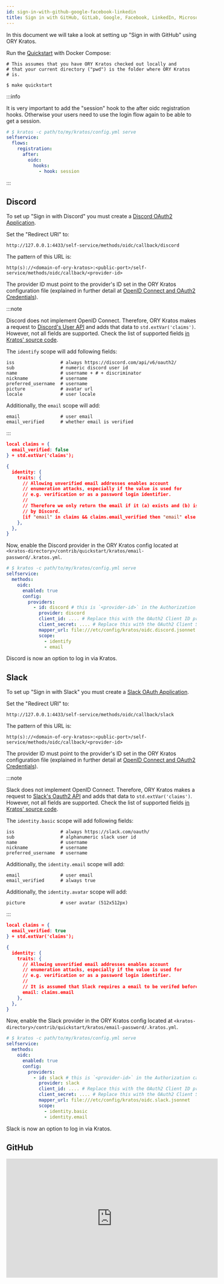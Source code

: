 ```yaml
---
id: sign-in-with-github-google-facebook-linkedin
title: Sign in with GitHub, GitLab, Google, Facebook, LinkedIn, Microsoft ...
---
```


In this document we will take a look at setting up "Sign in with GitHub" using
ORY Kratos.

Run the [Quickstart](../quickstart.mdx) with Docker Compose:

```shell script
# This assumes that you have ORY Kratos checked out locally and
# that your current directory ("pwd") is the folder where ORY Kratos
# is.

$ make quickstart
```

:::info

It is very important to add the "session" hook to the after oidc registration
hooks. Otherwise your users need to use the login flow again to be able to get a
session.

```yaml title="path/to/my/kratos/config.yml"
# $ kratos -c path/to/my/kratos/config.yml serve
selfservice:
  flows:
    registration:
      after:
        oidc:
          hooks:
            - hook: session
```

:::

## Discord

To set up "Sign in with Discord" you must create a
[Discord OAuth2 Application](https://discord.com/developers/docs/topics/oauth2).

Set the "Redirect URI" to:

```
http://127.0.0.1:4433/self-service/methods/oidc/callback/discord
```

The pattern of this URL is:

```
http(s)://<domain-of-ory-kratos>:<public-port>/self-service/methods/oidc/callback/<provider-id>
```

The provider ID must point to the provider's ID set in the ORY Kratos
configuration file (explained in further detail at
[OpenID Connect and OAuth2 Credentials](../concepts/credentials/openid-connect-oidc-oauth2.mdx)).

:::note

Discord does not implement OpenID Connect. Therefore, ORY Kratos makes a request
to
[Discord's User API](https://discord.com/developers/docs/resources/user#get-current-user)
and adds that data to `std.extVar('claims')`. However, not all fields are
supported. Check the list of supported fields
[in Kratos' source code](https://github.com/ory/kratos/blob/v0.5.1-alpha.1/selfservice/strategy/oidc/provider_discord.go#L81-L91).

The `identify` scope will add following fields:

```text
iss                 # always https://discord.com/api/v6/oauth2/
sub                 # numeric discord user id
name                # username + # + discriminator
nickname            # username
preferred_username  # username
picture             # avatar url
locale              # user locale
```

Additionally, the `email` scope will add:

```text
email               # user email
email_verified      # whether email is verified
```

:::

```json title="contrib/quickstart/kratos/email-password/oidc.discord.jsonnet"
local claims = {
  email_verified: false
} + std.extVar('claims');

{
  identity: {
    traits: {
      // Allowing unverified email addresses enables account
      // enumeration attacks, especially if the value is used for
      // e.g. verification or as a password login identifier.
      //
      // Therefore we only return the email if it (a) exists and (b) is marked verified
      // by Discord.
      [if "email" in claims && claims.email_verified then "email" else null]: claims.email,
    },
  },
}
```

Now, enable the Discord provider in the ORY Kratos config located at
`<kratos-directory>/contrib/quickstart/kratos/email-password/.kratos.yml`.

```yaml title="contrib/quickstart/kratos/email-password/.kratos.yml"
# $ kratos -c path/to/my/kratos/config.yml serve
selfservice:
  methods:
    oidc:
      enabled: true
      config:
        providers:
          - id: discord # this is `<provider-id>` in the Authorization callback URL. DO NOT CHANGE IT ONCE SET!
            provider: discord
            client_id: .... # Replace this with the OAuth2 Client ID provided by Discord
            client_secret: .... # Replace this with the OAuth2 Client Secret provided by Discord
            mapper_url: file:///etc/config/kratos/oidc.discord.jsonnet
            scope:
              - identify
              - email
```

Discord is now an option to log in via Kratos.

## Slack

To set up "Sign in with Slack" you must create a
[Slack OAuth Application](https://api.slack.com/apps).

Set the "Redirect URI" to:

```
http://127.0.0.1:4433/self-service/methods/oidc/callback/slack
```

The pattern of this URL is:

```
http(s)://<domain-of-ory-kratos>:<public-port>/self-service/methods/oidc/callback/<provider-id>
```

The provider ID must point to the provider's ID set in the ORY Kratos
configuration file (explained in further detail at
[OpenID Connect and OAuth2 Credentials](../concepts/credentials/openid-connect-oidc-oauth2.mdx)).

:::note

Slack does not implement OpenID Connect. Therefore, ORY Kratos makes a request
to [Slack's Oauth2 API](https://api.slack.com/methods/users.identity) and adds
that data to `std.extVar('claims')`. However, not all fields are supported.
Check the list of supported fields
[in Kratos' source code](https://github.com/ory/kratos/blob/master/selfservice/strategy/oidc/provider_slack.go).

The `identity.basic` scope will add following fields:

```text
iss                 # always https://slack.com/oauth/
sub                 # alphanumeric slack user id
name                # username
nickname            # username
preferred_username  # username
```

Additionally, the `identity.email` scope will add:

```text
email               # user email
email_verified      # always true
```

Additionally, the `identity.avatar` scope will add:

```text
picture             # user avatar (512x512px)
```

:::

```json title="contrib/quickstart/kratos/email-password/oidc.discord.jsonnet"
local claims = {
  email_verified: true
} + std.extVar('claims');

{
  identity: {
    traits: {
      // Allowing unverified email addresses enables account
      // enumeration attacks, especially if the value is used for
      // e.g. verification or as a password login identifier.
      //
      // It is assumed that Slack requires a email to be verifed before accessable via Oauth (because they don't provide a email_verified field).
      email: claims.email
    },
  },
}
```

Now, enable the Slack provider in the ORY Kratos config located at
`<kratos-directory>/contrib/quickstart/kratos/email-password/.kratos.yml`.

```yaml title="contrib/quickstart/kratos/email-password/.kratos.yml"
# $ kratos -c path/to/my/kratos/config.yml serve
selfservice:
  methods:
    oidc:
      enabled: true
      config:
        providers:
          - id: slack # this is `<provider-id>` in the Authorization callback URL. DO NOT CHANGE IT ONCE SET!
            provider: slack
            client_id: .... # Replace this with the OAuth2 Client ID provided by Slack
            client_secret: .... # Replace this with the OAuth2 Client Secret provided by Slack
            mapper_url: file:///etc/config/kratos/oidc.slack.jsonnet
            scope:
              - identity.basic
              - identity.email
```

Slack is now an option to log in via Kratos.

## GitHub

<iframe
  width="560"
  height="315"
  src="https://www.youtube.com/embed/Hz_dP5c_qvc"
  frameborder="0"
  allowfullscreen
/>

To set up "Sign in with GitHub" you must create a
[GitHub OAuth2 Client](https://developer.github.com/apps/building-oauth-apps/creating-an-oauth-app/).

Set the "Authorization callback URL" to:

```
http://127.0.0.1:4433/self-service/methods/oidc/callback/github
```

The pattern of this URL is:

```
http(s)://<domain-of-ory-kratos>:<public-port>//self-service/methods/oidc/callback/<provider-id>
```

The provider ID must point to the provider's ID set in the ORY Kratos
configuration file (explained in further detail at
[OpenID Connect and OAuth2 Credentials](../concepts/credentials/openid-connect-oidc-oauth2.mdx)).

:::note

GitHub does not implement OpenID Connect. Therefore, ORY Kratos makes a request
to
[GitHub's User API](https://developer.github.com/v3/users/#get-the-authenticated-user)
and adds that data to `std.extVar('claims')`. Check out what data is available
at
[GitHub's Scope Docs](https://developer.github.com/apps/building-oauth-apps/understanding-scopes-for-oauth-apps/).
Not all GitHub fields are supported however. Check the list of supported fields
[in Kratos' source code](https://github.com/ory/kratos/blob/v0.2.1-alpha.1/selfservice/strategy/oidc/provider_github.go#L72-L98).

:::

As explained in
[OpenID Connect and OAuth2 Credentials](../concepts/credentials/openid-connect-oidc-oauth2.mdx),
you must also create a Jsonnet code snippet for the provider. Save the code in
`<kratos-directory>/contrib/quickstart/kratos/email-password/oidc.github.jsonnet`.
The following JsonNet takes `email_primary` and maps it to `traits.email`:

```json title="contrib/quickstart/kratos/email-password/oidc.github.jsonnet"
local claims = {
  email_verified: false
} + std.extVar('claims');

{
  identity: {
    traits: {
      // Allowing unverified email addresses enables account
      // enumeration attacks, especially if the value is used for
      // e.g. verification or as a password login identifier.
      //
      // Therefore we only return the email if it (a) exists and (b) is marked verified
      // by GitHub.
      [if "email" in claims && claims.email_verified then "email" else null]: claims.email,
    },
  },
}
```

Now, enable the GitHub provider in the ORY Kratos config located at
`<kratos-directory>/contrib/quickstart/kratos/email-password/.kratos.yml`.

```yaml title="contrib/quickstart/kratos/email-password/.kratos.yml"
# $ kratos -c path/to/my/kratos/config.yml serve
selfservice:
  methods:
    oidc:
      enabled: true
      config:
        providers:
          - id: github # this is `<provider-id>` in the Authorization callback URL. DO NOT CHANGE IT ONCE SET!
            provider: github
            client_id: .... # Replace this with the OAuth2 Client ID provided by GitHub
            client_secret: .... # Replace this with the OAuth2 Client Secret provided by GitHub
            mapper_url: file:///etc/config/kratos/oidc.github.jsonnet
            scope:
              - user:email
```

Next, open the login endpoint of the SecureApp and you should see the GitHub
Login option!

## GitLab

To set up "Sign in with GitLab" you must create a
[GitLab OAuth2 Application](https://docs.gitlab.com/ee/integration/oauth_provider.html#adding-an-application-through-the-profile).

Set the "Redirect URI" to:

```
http://127.0.0.1:4433/self-service/methods/oidc/callback/gitlab
```

The pattern of this URL is:

```
http(s)://<domain-of-ory-kratos>:<public-port>/self-service/methods/oidc/callback/<provider-id>
```

:::note

While you can use
[GitLab as an OIDC identity provider](https://docs.gitlab.com/ee/integration/openid_connect_provider.html),
GitLab only returns the sub and sub_legacy claims in the ID token. Therefore,
ORY Kratos makes a request to
[GitLab's /oauth/userinfo API](https://gitlab.com/oauth/userinfo) and adds the
user info to `std.extVar('claims')`.

:::

```json title="contrib/quickstart/kratos/email-password/oidc.gitlab.jsonnet"
local claims = {
  email_verified: false
} + std.extVar('claims');

{
  identity: {
    traits: {
      // Allowing unverified email addresses enables account
      // enumeration attacks, especially if the value is used for
      // e.g. verification or as a password login identifier.
      //
      // Therefore we only return the email if it (a) exists and (b) is marked verified
      // by GitLab.
      [if "email" in claims && claims.email_verified then "email" else null]: claims.email,
    },
  },
}
```

Now, enable the GitLab provider in the ORY Kratos config located at
`<kratos-directory>/contrib/quickstart/kratos/email-password/.kratos.yml`.

```yaml title="contrib/quickstart/kratos/email-password/.kratos.yml"
# $ kratos -c path/to/my/kratos/config.yml serve
selfservice:
  methods:
    oidc:
      enabled: true
      config:
        providers:
          - id: gitlab # this is `<provider-id>` in the Authorization callback URL. DO NOT CHANGE IT ONCE SET!
            provider: gitlab
            client_id: .... # Replace this with the OAuth2 Client ID provided by GitLab
            client_secret: .... # Replace this with the OAuth2 Client Secret provided by GitLab
            mapper_url: file:///etc/config/kratos/oidc.gitlab.jsonnet
            scope:
              - read_user
              - openid
              - profile
              - email
```

GitLab is now an option to log in via Kratos.

## Microsoft

This will enable you to log in using any Azure AD directory - Multitenant and
personal Microsoft accounts (e.g. Skype, Xbox) depending on the settings made
when creating the application in Azure AD.

#### Creating an Application in Azure AD

To set up "Sign in with Microsoft" you must first
[register an application with the Microsoft identity platform](https://docs.microsoft.com/en-us/azure/active-directory/develop/quickstart-register-app).

Select "Web" as the "Redirect URI" type, and set the URI to:

```
http(s)://<domain-of-ory-kratos>:<public-port>//self-service/methods/oidc/callback/<provider-id>
```

After the "App Registration" is created, make note of the `Application ID` and
`Directory ID` on top of the Overview page. To create the client secret,
navigate to "Certificates & secrets" and click "+ New client secret". Remember
to copy the secret value as it will only be shown once.

#### Configuring Kratos

Create a Jsonnet claims mapper as described in
[OpenID Connect and OAuth2 Credentials](../concepts/credentials/openid-connect-oidc-oauth2.mdx).
Save the code in
`<kratos-directory>/contrib/quickstart/kratos/email-password/oidc.microsoft.jsonnet`.

```json title="contrib/quickstart/kratos/email-password/oidc.microsoft.jsonnet"
local claims = std.extVar('claims');
{
  identity: {
    traits: {
      // Allowing unverified email addresses enables account
      // enumeration attacks, especially if the value is used for
      // e.g. verification or as a password login identifier.
      //
      // If connecting only to your organization (one tenant), claims.email is safe to use if you have not actively disabled e-mail verification during signup.
      //
      // The email might be empty if the account is not linked to an email address.
      // For a human readable identifier, consider using the "preferred_username" claim.
      [if "email" in claims then "email" else null]: claims.email,
    },
  },
}
```

Enable the Microsoft provider in the ORY Kratos config located at
`<kratos-directory>/contrib/quickstart/kratos/email-password/.kratos.yml`.

```yaml title="contrib/quickstart/kratos/email-password/.kratos.yml"
selfservice:
  methods:
    oidc:
      enabled: true
      config:
        providers:
          - id: microsoft # this is `<provider-id>` in the Authorization callback URL. DO NOT CHANGE IT ONCE SET!
            provider: microsoft
            client_id: .... # Replace this with the Application ID from the App Registration
            client_secret: .... # Replace this with the generated Secret value from the App Registration
            tenant: .... # Replace this with the Tenant of your choice (see below)
            mapper_url: file:///etc/config/kratos/oidc.microsoft.jsonnet
            scope:
              - profile
              - email
```

Azure AD is now an option to log in to kratos.

##### Choosing Tenant

There are two ways to use the `microsoft` provider for authentication:

1. For authenticating users in a single Azure AD Directory (organisation), set
   the `tenant` value to either the `Directory ID` from the "App Registration"
   page, or the organisation domain. E.g. `8eaef023-2b34-4da1-9baa-8bc8c9d6a490`
   or `contoso.onmicrosoft.com`.
2. For authenticating any user in the Microsoft identity platform, set the
   `tenant` value to either:

- `organizations` to allow users with work or school accounts, or
- `consumers` to allow users with personal accounts, or
- `common` to allow both kind of accounts.

## Twitch

To set up "Sign in with Twitch" you must create a
[Twitch OAuth2 Application](https://dev.twitch.tv/docs/authentication#registration).

Set the "Redirect URI" to:

```
http://127.0.0.1:4433/self-service/methods/oidc/callback/twitch
```

The pattern of this URL is:

```
http(s)://<domain-of-ory-kratos>:<public-port>/self-service/methods/oidc/callback/<provider-id>
```

The provider ID must point to the provider's ID set in the ORY Kratos
configuration file (explained in further detail at
[OpenID Connect and OAuth2 Credentials](../concepts/credentials/openid-connect-oidc-oauth2.mdx)).

As explained in
[OpenID Connect and OAuth2 Credentials](../concepts/credentials/openid-connect-oidc-oauth2.mdx),
you must also create a Jsonnet code snippet for the provider. Save the code in
`<kratos-directory>/contrib/quickstart/kratos/email-password/oidc.twitch.jsonnet`.

```json title="contrib/quickstart/kratos/email-password/oidc.twitch.jsonnet"
local claims = {
  email_verified: false
} + std.extVar('claims');

{
  identity: {
    traits: {
      // Allowing unverified email addresses enables account
      // enumeration attacks, especially if the value is used for
      // e.g. verification or as a password login identifier.
      //
      // Therefore we only return the email if it (a) exists and (b) is marked verified
      // by Twitch.
      [if "email" in claims && claims.email_verified then "email" else null]: claims.email,
    },
  },
}
```

Now, enable the Twitch provider in the ORY Kratos config located at
`<kratos-directory>/contrib/quickstart/kratos/email-password/.kratos.yml`.

```yaml title="contrib/quickstart/kratos/email-password/.kratos.yml"
# $ kratos -c path/to/my/kratos/config.yml serve
selfservice:
  methods:
    oidc:
      enabled: true
      config:
        providers:
          - id: twitch # this is `<provider-id>` in the Authorization callback URL. DO NOT CHANGE IT ONCE SET!
            provider: generic
            client_id: .... # Replace this with the OAuth2 Client ID provided by Twitch
            client_secret: .... # Replace this with the OAuth2 Client Secret provided by Twitch
            issuer_url: https://id.twitch.tv/oauth2
            mapper_url: file:///etc/config/kratos/oidc.twitch.jsonnet
            scope:
              - openid
              - user:read:email # required for email and email_verified claims in the near future
            requested_claims: # explicitly request email and email_verified claims because twitch doesn't add them by default
              id_token:
                email:
                  essential: true
                email_verified:
                  essential: true
```

Next, open the login endpoint of the SecureApp and you should see the Twitch
Login option!

## Facebook

**Create Facebook Application**

To set up "Sign in with Facebook" you first need a
[Facebook Developer Account](https://developers.facebook.com/docs/development/register).

Create a
[Facebook OAuth2 Application](https://developers.facebook.com/docs/development/create-an-app).

Add a "Facebook Login" product to this application.

Select "Settings" in the Products menu.

Set the "Valid OAuth Redirect URIs" to:

```
https://127.0.0.1:4433/self-service/methods/oidc/callback/facebook
```

The pattern of this URL is:

```
https://<domain-of-ory-kratos>:<public-port>/self-service/methods/oidc/callback/<provider-id>
```

Facebook requires https the redirect URIs!

:::note

While you can use
[Facebook as an OIDC identity provider](https://developers.facebook.com/docs/facebook-login/),
Facebook only returns access_token and not id_token. Therefore, ORY Kratos makes
a request to
[Facebook's graph.facebook.com/me API](https://graph.facebook.com/me) and adds
the user info to `std.extVar('claims')`.

:::

**Configuring Kratos**

Create a Jsonnet claims mapper as described in
[OpenID Connect and OAuth2 Credentials](../concepts/credentials/openid-connect-oidc-oauth2.mdx).
Save the code in
`<kratos-directory>/contrib/quickstart/kratos/email-password/oidc.facebook.jsonnet`.

```json title="contrib/quickstart/kratos/email-password/oidc.facebook.jsonnet"
local claims = std.extVar('claims');
{
  identity: {
    traits: {
      // Allowing unverified email addresses enables account
      // enumeration attacks, especially if the value is used for
      // e.g. verification or as a password login identifier.
      //
      // It is assumed that Facebook requires a email to be verifed before accessable via Oauth (because they don't provide an email_verified field).
      //
      // The email might be empty if the user is not allowed to an email scope.
      [if "email" in claims then "email" else null]: claims.email,
    },
  },
}
```

Now, enable the Facebook provider in the ORY Kratos config located at
`<kratos-directory>/contrib/quickstart/kratos/email-password/kratos.yml`.

```yaml title="contrib/quickstart/kratos/email-password/kratos.yml"
# $ kratos -c path/to/my/kratos/config.yml serve
selfservice:
  methods:
    oidc:
      enabled: true
      config:
        providers:
          - id: facebook # this is `<provider-id>` in the Authorization callback URL. DO NOT CHANGE IT ONCE SET!
            provider: facebook
            client_id: .... # Replace this with the OAuth2 Client ID provided by Facebook app
            client_secret: .... # Replace this with the OAuth2 Client Secret provided by Facebook app
            mapper_url: file:///etc/config/kratos/oidc.facebook.jsonnet
            scope:
              - email # required for email and email_verified claims in the near future
                # other supported scopes: user_gender, user_birthday
```

Next, open the login endpoint of the SecureApp and you should see the Facebook
Login option!

## Google

**Set up on Google Cloud Platform**

1. Create an
   [OAuth consent screen](https://console.cloud.google.com/apis/credentials/consent)
2. Create
   [OAuth 2.0 Client IDs](https://console.cloud.google.com/apis/credentials)

In the new _OAuth 2.0 Client ID_, you will need the `Client ID` and
`Client secret`.

**Configuring Kratos**

Create a Jsonnet claims mapper as described in
[OpenID Connect and OAuth2 Credentials](../concepts/credentials/openid-connect-oidc-oauth2.mdx).
Save the code in
`<kratos-directory>/contrib/quickstart/kratos/email-password/oidc.google.jsonnet`.

```json title="contrib/quickstart/kratos/email-password/oidc.google.jsonnet"
local claims = {
  email_verified: true
} + std.extVar('claims');

{
  identity: {
    traits: {
      [if "email" in claims && claims.email_verified then "email" else null]: claims.email,
      // additional claims
      // please also see the `Google specific claims` section
      first_name: claims.given_name,
      last_name: claims.family_name,
      [if "hd" in claims && claims.email_verified then "hd" else null]: claims.hd,
    },
  },
}
```

Now, enable the Google provider in the ORY Kratos config located at
`<kratos-directory>/contrib/quickstart/kratos/email-password/.kratos.yml`.

```yaml title="contrib/quickstart/kratos/email-password/kratos.yml"
# $ kratos -c path/to/my/kratos/config.yml serve
selfservice:
  methods:
    oidc:
      enabled: true
      config:
        providers:
          - id: google # this is `<provider-id>` in the Authorization callback URL. DO NOT CHANGE IT ONCE SET!
            provider: google
            client_id: .... # Replace this with the OAuth2 Client ID
            client_secret: .... # Replace this with the OAuth2 Client secret
            mapper_url: file:///etc/config/kratos/oidc.google.jsonnet
            scope:
              - email
              - profile
              # other supported scopes can be found in Google OAuth 2.0 dev docs
            requested_claims:
              id_token:
                email:
                  essential: true
                email_verified:
                  essential: true
                given_name:
                  essential: true
                family_name: null
                hd: null # If you want the G Suite domain
```

**Google specific claims**

- `hd`: The hosted G Suite domain of the user. Provided only if the user belongs
  to a hosted domain. For a given email account with custom domain
  `example.com` - `user1@example.com` would produce `example.com` in the `hd`
  claim.

Please look at the Google developer documentation which can be found
[here](https://developers.google.com/identity/protocols/oauth2/openid-connect#an-id-tokens-payload)
.

## LinkedIn

Connecting with other Social Sign In providers will be very similar to the
GitHub flow. If you've managed to do it, add to this document by writing it down
and making a PR! :)
